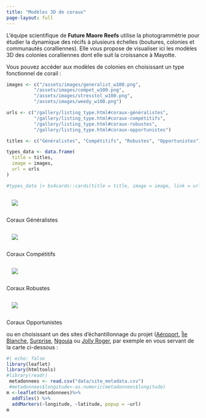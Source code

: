 ```yaml
---
title: "Modèles 3D de coraux"
page-layout: full
---
```


L'équipe scientifique de __Future Maore Reefs__ utilise la photogrammétrie pour étudier la dynamique des récifs à plusieurs échelles (boutures, colonies et communautés coralliennes). Elle vous propose de visualiser ici les modèles 3D des colonies coralliennes dont elle suit la croissance à Mayotte.

Vous pouvez accéder aux modèles de colonies en choisissant un type fonctionnel de corail :

```r

images <- c("/assets/images/generalist_w100.png",
          "/assets/images/compet_w100.png",
          "/assets/images/stresstol_w100.png",
          "/assets/images/weedy_w100.png")

urls <- c("/gallery/listing_type.html#coraux-généralistes",
          "/gallery/listing_type.html#coraux-compétitifs",
          "/gallery/listing_type.html#coraux-robustes",
          "/gallery/listing_type.html#coraux-opportunistes")

titles <- c("Généralistes", "Compétitifs", "Robustes", "Opportunistes")

types_data <- data.frame(
  title = titles,
  image = images,
  url = urls
)

#types_data |> bs4cards::cards(title = title, image = image, link = url, width = "row-cols-4")


```



:::{.d-flex .justify-content-evenly .align-items-center}

:::{.card .text-center .border-0 .mb-3 .shadow}

<a href="../gallery/listing_type.html#coraux-généralistes">
<img src="../assets/images/generalist_w100.png" class="card-img-top" style="padding: 1em;">
</a>

:::{.card-footer .bg-secondary}
Coraux Généralistes
:::

:::


:::{.card .text-center .border-0 .mb-3 .shadow}

<a href="../gallery/listing_type.html#coraux-compétitifs">
<img src="../assets/images/compet_w100.png" class="card-img-top" style="padding: 1em;">
</a>

:::{.card-footer .bg-warning}
Coraux Compétitifs
:::

:::


:::{.card .text-center .border-0 .mb-3 .shadow}

<a href="../gallery/listing_type.html#coraux-robustes">
<img src="../assets/images/stresstol_w100.png" class="card-img-top" style="padding: 1em;">
</a>

:::{.card-footer .bg-success}
Coraux Robustes
:::

:::


:::{.card .text-center .border-0 .mb-3 .shadow}

<a href="../gallery/listing_type.html#coraux-opportunistes">
<img src="../assets/images/weedy_w100.png" class="card-img-top" style="padding: 1em;">
</a>

:::{.card-footer .bg-info}
Coraux Opportunistes
:::

:::

:::



ou en choisissant un des sites d'échantillonnage du projet ([Aéroport](listing_site.html#aeroport), [Île Blanche](listing_site.html#ile-blanche), [Surprise](listing_site.html#surprise), [Ngouja](listing_site.html#ngouja) ou [Jolly Roger](listing_site.html#joly-roger), par exemple en vous servant de la carte ci-dessous :

```r
#| echo: false
library(leaflet)
library(htmltools)
#library(readr)
 metadonnees <- read.csv("data/site_metadata.csv")
 #metadonnees$longitude<-as.numeric(metadonnees$longitude)
m <-leaflet(metadonnees)%>% 
  addTiles() %>%
  addMarkers(~longitude, ~latitude, popup = ~url)
m
```

```{=html}
<!--
### Site

| Site          | Description | Image | Allez-y!                                         |
|--------------|--------------|--------------|------------------------------|
| Aeroport      | Lorem Ipsum |       | [Aeroport](listing_site.html#aeroport)           |
| Ile Blanche   | Lorem Ipsum |       | [Ile Blanche](listing_site.html#ile-blanche)     |
| Surprise      | Lorem Ipsum |       | [Surprise](listing_site.html#surprise)           |
| Ngouja        | Lorem Ipsum |       | [Ngouja](listing_site.html#ngouja)               |
| Joly Roger    | Lorem Ipsum |       | [Joly Roger](listing_site.html#joly-roger)       |
| Sakouli       | Lorem Ipsum |       | [Sakouli](listing_site.html#sakouli)             |
| Bandrele      | Lorem Ipsum |       | [Bandrele](listing_site.html#bandrele)           |
| Musical Plage | Lorem Ipsum |       | [Musical Plage](listing_site.html#musical-plage) |
-->
```
